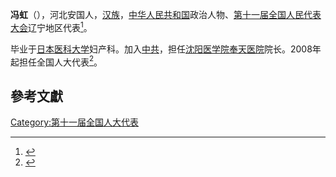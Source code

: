'''冯虹'''（{{bd|1958年||}}），河北安国人，[[汉族|汉族]]，[[中华人民共和国|中华人民共和国]]政治人物、[[第十一届全国人民代表大会|第十一届全国人民代表大会]]辽宁地区代表<ref>{{cite web|author=新华网|title=第十一届全国人大代表|url=http://news.xinhuanet.com/ziliao/2008-03/03/content_7708230.htm?node=36628|publisher=新华网|accessdate=2014-01-07|archive-date=2014-01-10|archive-url=https://web.archive.org/web/20140110211415/http://news.xinhuanet.com/ziliao/2008-03/03/content_7708230.htm?node=36628|dead-url=no}}</ref>。

毕业于[[日本医科大学|日本医科大学]]妇产科。加入[[中共|中共]]，担任[[沈阳医学院|沈阳医学院]][[奉天医院|奉天医院]]院长。2008年起担任全国人大代表<ref>{{cite news|title=全国人大代表信息-冯虹|url=http://210.82.31.1:8084/delegate/viewDelegate.action?dbid=110375|accessdate=2013-04-05|newspaper=全国人大网|archive-url=https://web.archive.org/web/20140222013202/http://www.npc.gov.cn/delegate/viewDelegate.action?dbid=110375|archive-date=2014-02-22|dead-url=yes}}</ref>。

==參考文獻==
{{reflist}}
[[Category:第十一届全国人大代表|Category:第十一届全国人大代表]]